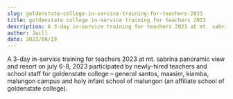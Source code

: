 ```yaml
---
slug: goldenstate-college-in-service-training-for-teachers-2023
title: goldenstate college in-service training for teachers 2023
description: A 3-day in-service training for teachers 2023 at mt. sabrina panoramic view and resort on...
author: Jwill
date: 2023/08/19
---
```


A 3-day in-service training for teachers 2023 at mt. sabrina panoramic view and resort on july 6-8, 2023 participated by newly-hired teachers and school staff for goldenstate college – general santos, maasim, kiamba, malungon campus and holy infant school of malungon (an affiliate school of goldenstate college).